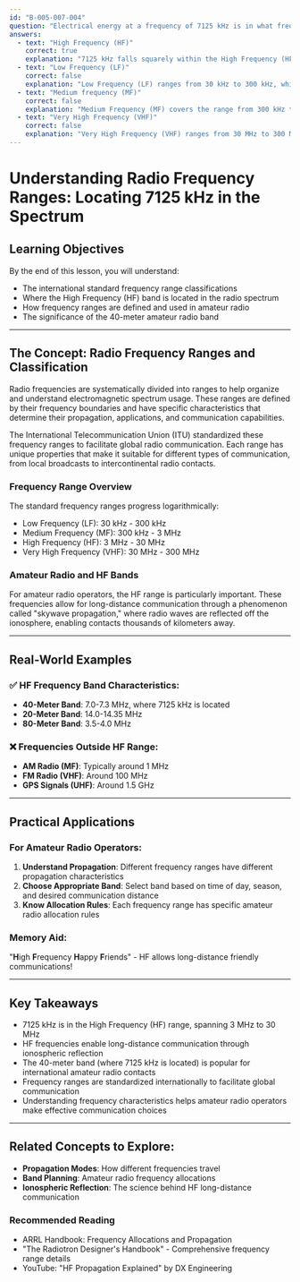 ```yaml
---
id: "B-005-007-004"
question: "Electrical energy at a frequency of 7125 kHz is in what frequency range?"
answers:
  - text: "High Frequency (HF)"
    correct: true
    explanation: "7125 kHz falls squarely within the High Frequency (HF) range, which spans from 3 MHz to 30 MHz. This frequency is located in the popular 40-meter amateur radio band, which covers approximately 7.0-7.3 MHz. HF frequencies are characterized by their ability to propagate long distances via ionospheric reflection, making them ideal for international and intercontinental amateur radio communication."
  - text: "Low Frequency (LF)"
    correct: false
    explanation: "Low Frequency (LF) ranges from 30 kHz to 300 kHz, which is significantly lower than 7125 kHz. LF frequencies are typically used for maritime and aeronautical navigation, long-distance marine communication, and AM broadcasting, but not for amateur radio operations."
  - text: "Medium frequency (MF)"
    correct: false
    explanation: "Medium Frequency (MF) covers the range from 300 kHz to 3 MHz, which is lower than 7125 kHz. MF is commonly used for AM radio broadcasting and maritime communication, but not for amateur radio operations. The 7125 kHz frequency is well above this range."
  - text: "Very High Frequency (VHF)"
    correct: false
    explanation: "Very High Frequency (VHF) ranges from 30 MHz to 300 MHz, which is significantly higher than 7125 kHz (7.125 MHz). VHF is used for local communications, FM broadcasting, and amateur radio bands like 2 meters, but 7125 kHz is far below this frequency range."
---
```


# Understanding Radio Frequency Ranges: Locating 7125 kHz in the Spectrum

## Learning Objectives
By the end of this lesson, you will understand:
- The international standard frequency range classifications
- Where the High Frequency (HF) band is located in the radio spectrum
- How frequency ranges are defined and used in amateur radio
- The significance of the 40-meter amateur radio band

---

## The Concept: Radio Frequency Ranges and Classification

Radio frequencies are systematically divided into ranges to help organize and understand electromagnetic spectrum usage. These ranges are defined by their frequency boundaries and have specific characteristics that determine their propagation, applications, and communication capabilities.

The International Telecommunication Union (ITU) standardized these frequency ranges to facilitate global radio communication. Each range has unique properties that make it suitable for different types of communication, from local broadcasts to intercontinental radio contacts.

### Frequency Range Overview

The standard frequency ranges progress logarithmically:
- Low Frequency (LF): 30 kHz - 300 kHz
- Medium Frequency (MF): 300 kHz - 3 MHz
- High Frequency (HF): 3 MHz - 30 MHz
- Very High Frequency (VHF): 30 MHz - 300 MHz

### Amateur Radio and HF Bands

For amateur radio operators, the HF range is particularly important. These frequencies allow for long-distance communication through a phenomenon called "skywave propagation," where radio waves are reflected off the ionosphere, enabling contacts thousands of kilometers away.

---

## Real-World Examples

### ✅ HF Frequency Band Characteristics:
- **40-Meter Band**: 7.0-7.3 MHz, where 7125 kHz is located
- **20-Meter Band**: 14.0-14.35 MHz
- **80-Meter Band**: 3.5-4.0 MHz

### ❌ Frequencies Outside HF Range:
- **AM Radio (MF)**: Typically around 1 MHz
- **FM Radio (VHF)**: Around 100 MHz
- **GPS Signals (UHF)**: Around 1.5 GHz

---

## Practical Applications

### For Amateur Radio Operators:
1. **Understand Propagation**: Different frequency ranges have different propagation characteristics
2. **Choose Appropriate Band**: Select band based on time of day, season, and desired communication distance
3. **Know Allocation Rules**: Each frequency range has specific amateur radio allocation rules

### Memory Aid:
"**H**igh **F**requency **H**appy **F**riends" - HF allows long-distance friendly communications!

---

## Key Takeaways

- 7125 kHz is in the High Frequency (HF) range, spanning 3 MHz to 30 MHz
- HF frequencies enable long-distance communication through ionospheric reflection
- The 40-meter band (where 7125 kHz is located) is popular for international amateur radio contacts
- Frequency ranges are standardized internationally to facilitate global communication
- Understanding frequency characteristics helps amateur radio operators make effective communication choices

---

## Related Concepts to Explore:
- **Propagation Modes**: How different frequencies travel
- **Band Planning**: Amateur radio frequency allocations
- **Ionospheric Reflection**: The science behind HF long-distance communication

### Recommended Reading
- ARRL Handbook: Frequency Allocations and Propagation
- "The Radiotron Designer's Handbook" - Comprehensive frequency range details
- YouTube: "HF Propagation Explained" by DX Engineering